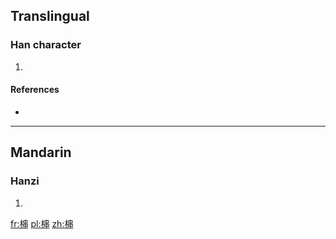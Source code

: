 ==Translingual==

===Han character===
{{Han char|rn=75|rad=木|as=07|sn=11|four=|canj=木中中 (DLL)}}

# {{defn|Han|sort=木07}}

====References====
* {{Han ref|kx=0529.090|dkj=14854|hdz=21214.050|uh=6899|ud=26777}}

----

==Mandarin==

===Hanzi===
{{cmn-hanzi|pin=[[huàn]] ([[huan4]]), [[jiā]] ([[jia1]])|wg=huan<sup>4</sup>, chia<sup>1</sup>}}

# {{defn|lang=cmn|sort=木07}}

[[fr:梙]]
[[pl:梙]]
[[zh:梙]]